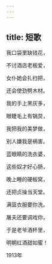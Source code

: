 ```yaml
---
---
---
```

title: 短歌
---




我口袋里缺钱花，

不讨酒店老板爱，

女仆她会扎扫把，

还会使劲劈木材。





我的手上黑灰多，

眼睫毛上有锅炱，

我把我的美梦做，

别人嫌我是祸害。





蓝眼睛的洗衣婆，

这些奴才好心肠，

晚上睡的硬板窝，

还把贞操当天堂。





满篮衣服要你洗。

屠夫还要调戏你，

于是老爷酒杯里，

明朝红酒甜如蜜！

1913年